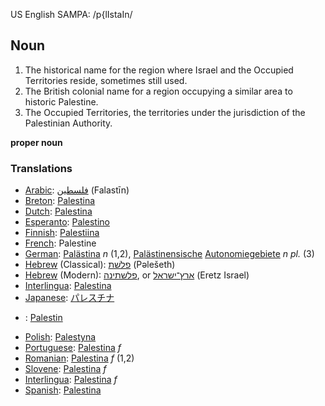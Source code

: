 US English SAMPA: /p{lIstaIn/

==Noun==
#The historical name for the region where Israel and the Occupied Territories reside, sometimes still used.
#The British colonial name for a region occupying a similar area to historic Palestine.
#The Occupied Territories, the territories under the jurisdiction of the Palestinian Authority.

'''proper noun'''

=== Translations ===

*[[Arabic]]: [[فلسطين]] (Falastīn)
*[[Breton]]: [[Palestina]]
*[[Dutch]]: [[Palestina]]
*[[Esperanto]]: [[Palestino]]
*[[Finnish]]: [[Palestiina]]
*[[French]]: Palestine
*[[German]]: [[Palästina]] ''n'' (1,2), [[Palästinensisch]]e [[Autonomiegebiet]]e ''n pl.'' (3)
*[[Hebrew]] (Classical): [[פלשׁת]] (Pəlešeth)
*[[Hebrew]] (Modern): [[פלשתינה]], or [[ארץ־ישראל]] (Eretz Israel)
*[[Interlingua]]: [[Palestina]]
*[[Japanese]]: [[パレスチナ]]
*{{ms}}: [[Palestin]]
*[[Polish]]: [[Palestyna]]
*[[Portuguese]]: [[Palestina]] ''f''
*[[Romanian]]: [[Palestina]] ''f'' (1,2)
*[[Slovene]]: [[Palestina]] ''f''
*[[Interlingua]]: [[Palestina]] ''f''
*[[Spanish]]: [[Palestina]]
